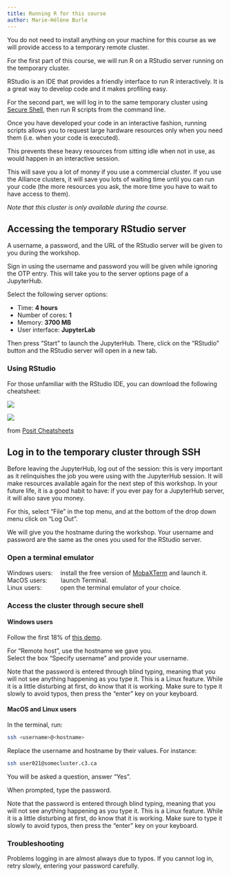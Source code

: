 ```yaml
---
title: Running R for this course
author: Marie-Hélène Burle
---
```


:::{.def}

You do not need to install anything on your machine for this course as we will provide access to a temporary remote cluster.

For the first part of this course, we will run R on a RStudio server running on the temporary cluster.

:::{.note}

RStudio is an IDE that provides a friendly interface to run R interactively. It is a great way to develop code and it makes profiling easy.

:::

For the second part, we will log in to the same temporary cluster using [Secure Shell](https://en.wikipedia.org/wiki/Secure_Shell), then run R scripts from the command line.

:::{.note}

Once you have developed your code in an interactive fashion, running scripts allows you to request large hardware resources only when you need them (i.e. when your code is executed).

This prevents these heavy resources from sitting idle when not in use, as would happen in an interactive session.

This will save you a lot of money if you use a commercial cluster. If you use the Alliance clusters, it will save you lots of waiting time until you can run your code (the more resources you ask, the more time you have to wait to have access to them).

:::

*Note that this cluster is only available during the course.*

:::

## Accessing the temporary RStudio server

:::{.example}

A username, a password, and the URL of the RStudio server will be given to you during the workshop.

:::

Sign in using the username and password you will be given while ignoring the OTP entry. This will take you to the server options page of a JupyterHub.

:::{.info}

Select the following server options:

- Time: **4 hours**
- Number of cores: **1**
- Memory: **3700 MB**
- User interface: **JupyterLab**

:::

Then press "Start" to launch the JupyterHub. There, click on the "RStudio" button and the RStudio server will open in a new tab.

### Using RStudio

For those unfamiliar with the RStudio IDE, you can download the following cheatsheet:

[![](img/rstudio-ide_1.jpg)](https://posit.co/wp-content/uploads/2022/10/rstudio-ide-1.pdf)

![](img/rstudio-ide_2.jpg)

:::{.caption}

from [Posit Cheatsheets](https://posit.co/resources/cheatsheets/)

:::

## Log in to the temporary cluster through SSH

:::{.emph}

Before leaving the JupyterHub, log out of the session: this is very important as it relinquishes the job you were using with the JupyterHub session. It will make resources available again for the next step of this workshop. In your future life, it is a good habit to have: if you ever pay for a JupyterHub server, it will also save you money.

For this, select "File" in the top menu, and at the bottom of the drop down menu click on "Log Out".

:::

:::{.example}

We will give you the hostname during the workshop. Your username and password are the same as the ones you used for the RStudio server.

:::

### Open a terminal emulator

Windows users: &emsp;install the free version of [MobaXTerm](https://mobaxterm.mobatek.net/download.html) and launch it. \
MacOS users: &emsp;&emsp;launch Terminal. \
Linux users: &emsp;&emsp;&ensp;&nbsp;open the terminal emulator of your choice.

### Access the cluster through secure shell

#### Windows users

Follow the first 18% of [this demo](https://mobaxterm.mobatek.net/demo.html).

For "Remote host", use the hostname we gave you. \
Select the box "Specify username" and provide your username.

:::{.note}

Note that the password is entered through blind typing, meaning that you will not see anything happening as you type it. This is a Linux feature. While it is a little disturbing at first, do know that it is working. Make sure to type it slowly to avoid typos, then press the "enter" key on your keyboard.

:::

#### MacOS and Linux users

In the terminal, run:

```.bash
ssh <username>@<hostname>
```

:::{.note}

Replace the username and hostname by their values. For instance:

```.bash
ssh user021@somecluster.c3.ca
```

:::

You will be asked a question, answer "Yes".

When prompted, type the password.

:::{.note}

Note that the password is entered through blind typing, meaning that you will not see anything happening as you type it. This is a Linux feature. While it is a little disturbing at first, do know that it is working. Make sure to type it slowly to avoid typos, then press the "enter" key on your keyboard.

:::

### Troubleshooting

Problems logging in are almost always due to typos. If you cannot log in, retry slowly, entering your password carefully.
